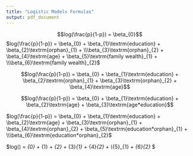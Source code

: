 ```yaml
---
title: "Logistic Models Formulas"
output: pdf_document
---
```



$$log(\frac{p}{1-p}) = \beta_{0}$$
$log(\frac{p}{1-p}) = \beta_{0} + \beta_{1}\textrm{education} + \beta_{2}\textrm{orphan}_{1} + \\\beta_{3}\textrm{orphan}_{2} + \beta_{4}\textrm{age} + \beta_{5}\textrm{family wealth}_{1} + \\\beta_{6}\textrm{family wealth}_{2}$


$$log(\frac{p}{1-p}) = \beta_{0} + \beta_{1}\textrm{education} + \beta_{2}\textrm{orphan}_{1} + \beta_{3}\textrm{orphan}_{2} + \beta_{4}\textrm{age}$$

$$log(\frac{p}{1-p}) = \beta_{0} + \beta_{1}\textrm{education} + \beta_{2}\textrm{age} + \beta_{3}\textrm{age*education}$$

$log(\frac{p}{1-p}) = \beta_{0} + \beta_{1}\textrm{education} + \beta_{2}\textrm{age} + \beta_{3}\textrm{orphan}_{1} + \beta_{4}\textrm{orphan}_{2} + \beta_{5}\textrm{education*orphan}_{1} + \\\beta_{6}\textrm{education*orphan}_{2}$


$log(\frac{p}{1-p}) = \beta_{0} + \beta_{1}\textrm{education} + \beta_{2}\textrm{age} + \beta_{3}\textrm{family wealth}_{1} + \beta_{4}\textrm{family wealth}_{2} + \\\beta_{5}\textrm{family wealth}_{1}*\textrm{education} + \beta_{6}\textrm{family wealth}_{2}*\textrm{education} $









